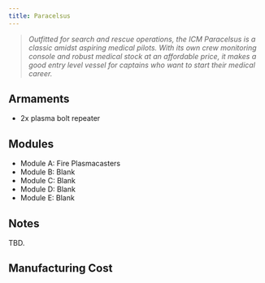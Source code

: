 ```yaml
---
title: Paracelsus
---
```



> *Outfitted for search and rescue operations, the ICM Paracelsus is a classic amidst aspiring medical pilots. With its own crew monitoring console and robust medical stock at an affordable price, it makes a good entry level vessel for captains who want to start their medical career.*


## Armaments

* 2x plasma bolt repeater


## Modules

* Module A: Fire Plasmacasters 
* Module B: Blank 
* Module C: Blank 
* Module D: Blank 
* Module E: Blank


## Notes

TBD.


## Manufacturing Cost
<ShipCost shipName={frontmatter.title} />